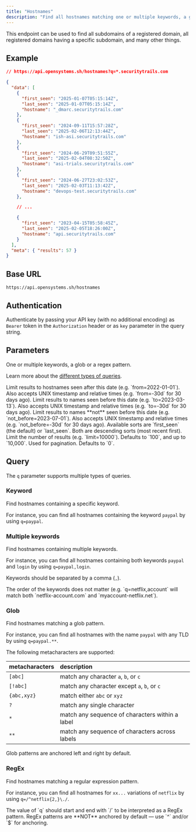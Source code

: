 ```yaml
---
title: "Hostnames"
description: "Find all hostnames matching one or multiple keywords, a glob or a regex pattern."
---
```


<Info>
  This endpoint can be used to find all subdomains of a registered domain, all
  registered domains having a specific subdomain, and many other things.
</Info>

## Example

```json
// https://api.opensystems.sh/hostnames?q=*.securitytrails.com

{
  "data": [
    {
      "first_seen": "2025-01-07T05:15:14Z",
      "last_seen": "2025-01-07T05:15:14Z",
      "hostname": "_dmarc.securitytrails.com"
    },
    {
      "first_seen": "2024-09-11T15:57:28Z",
      "last_seen": "2025-02-06T12:13:44Z",
      "hostname": "ish-asi.securitytrails.com"
    },
    {
      "first_seen": "2024-06-29T09:51:55Z",
      "last_seen": "2025-02-04T08:32:50Z",
      "hostname": "asi-trials.securitytrails.com"
    },
    {
      "first_seen": "2024-06-27T23:02:53Z",
      "last_seen": "2025-02-03T11:13:42Z",
      "hostname": "devops-test.securitytrails.com"
    },

    // ...

    {
      "first_seen": "2023-04-15T05:58:45Z",
      "last_seen": "2025-02-05T18:26:00Z",
      "hostname": "api.securitytrails.com"
    }
  ],
  "meta": { "results": 57 }
}
```

## Base URL

```
https://api.opensystems.sh/hostnames
```

## Authentication

Authenticate by passing your API key (with no additional encoding) as `Bearer` token in the `Authorization` header or as `key` parameter in the query string.

## Parameters

<ParamField query="q" type="string" required>
  One or multiple keywords, a glob or a regex pattern.

Learn more about the [different types of queries](#query).

</ParamField>

<ParamField query="from" type="datetime">
  Limit results to hostnames seen after this date (e.g. `from=2022-01-01`). Also
  accepts UNIX timestamp and relative times (e.g. `from=-30d` for 30 days ago).
</ParamField>

<ParamField query="to" type="datetime">
  Limit results to names seen before this date (e.g. `to=2023-03-13`). Also
  accepts UNIX timestamp and relative times (e.g. `to=-30d` for 30 days ago).
</ParamField>

<ParamField query="not_before" type="datetime">
  Limit results to names **not** seen before this date (e.g.
  `not_before=2023-07-01`). Also accepts UNIX timestamp and relative times (e.g.
  `not_before=-30d` for 30 days ago).
</ParamField>

<ParamField query="sort" type="string">
  Available sorts are `first_seen` (the default) or `last_seen`. Both are
  descending sorts (most recent first).
</ParamField>

<ParamField query="limit" type="number">
  Limit the number of results (e.g. `limit=10000`). Defaults to `100`, and up to
  `10,000`.
</ParamField>

<ParamField query="offset" type="number">
  Used for pagination. Defaults to `0`.
</ParamField>

## Query

The `q` parameter supports multiple types of queries.

### Keyword

Find hostnames containing a specific keyword.

For instance, you can find all hostnames containing the keyword `paypal` by using `q=paypal`.

### Multiple keywords

Find hostnames containing multiple keywords.

For instance, you can find all hostnames containing both keywords `paypal` and `login` by using `q=paypal,login`.

Keywords should be separated by a comma (`,`).

<Info>
  The order of the keywords does not matter (e.g. `q=netflix,account` will match
  both `netflix-account.com` and `myaccount-netflix.net`).
</Info>

### Glob

Find hostnames matching a glob pattern.

For instance, you can find all hostnames with the name `paypal` with any TLD by using `q=paypal.**`.

The following metacharacters are supported:

| metacharacters | description                                     |
| :------------- | :---------------------------------------------- |
| `[abc]`        | match any character `a`, `b`, or `c`            |
| `[!abc]`       | match any character except `a`, `b`, or `c`     |
| `{abc,xyz}`    | match either `abc` or `xyz`                     |
| `?`            | match any single character                      |
| `*`            | match any sequence of characters within a label |
| `**`           | match any sequence of characters across labels  |

<Info>Glob patterns are anchored left and right by default.</Info>

### RegEx

Find hostnames matching a regular expression pattern.

For instance, you can find all hostnames for `xx...` variations of `netflix` by using `q=/^netflix{2,}\./`.

<Info>
  The value of `q` should start and end with `/` to be interpreted as a RegEx
  pattern.
</Info>

<Info>
  RegEx patterns are **NOT** anchored by default — use `^` and/or `$` for
  anchoring.
</Info>
